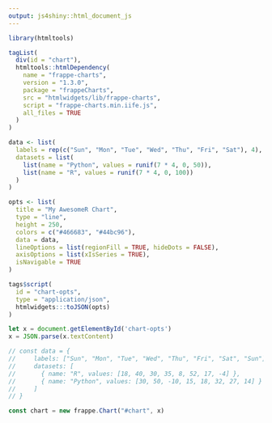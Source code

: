 ```yaml
---
output: js4shiny::html_document_js
---
```


```r
library(htmltools)

tagList(
  div(id = "chart"),
  htmltools::htmlDependency(
    name = "frappe-charts",
    version = "1.3.0",
    package = "frappeCharts",
    src = "htmlwidgets/lib/frappe-charts",
    script = "frappe-charts.min.iife.js",
    all_files = TRUE
  )
)
```

```r
data <- list(
  labels = rep(c("Sun", "Mon", "Tue", "Wed", "Thu", "Fri", "Sat"), 4),
  datasets = list(
    list(name = "Python", values = runif(7 * 4, 0, 50)),
    list(name = "R", values = runif(7 * 4, 0, 100))
  )
)

opts <- list(
  title = "My AwesomeR Chart",
  type = "line",
  height = 250,
  colors = c("#466683", "#44bc96"),
  data = data,
  lineOptions = list(regionFill = TRUE, hideDots = FALSE),
  axisOptions = list(xIsSeries = TRUE),
  isNavigable = TRUE
)

tags$script(
  id = "chart-opts",
  type = "application/json",
  htmlwidgets:::toJSON(opts)
)
```

```js
let x = document.getElementById('chart-opts')
x = JSON.parse(x.textContent)

// const data = {
//     labels: ["Sun", "Mon", "Tue", "Wed", "Thu", "Fri", "Sat", "Sun"],
//     datasets: [
//       { name: "R", values: [18, 40, 30, 35, 8, 52, 17, -4] },
//       { name: "Python", values: [30, 50, -10, 15, 18, 32, 27, 14] }
//     ]
// }

const chart = new frappe.Chart("#chart", x)
```
